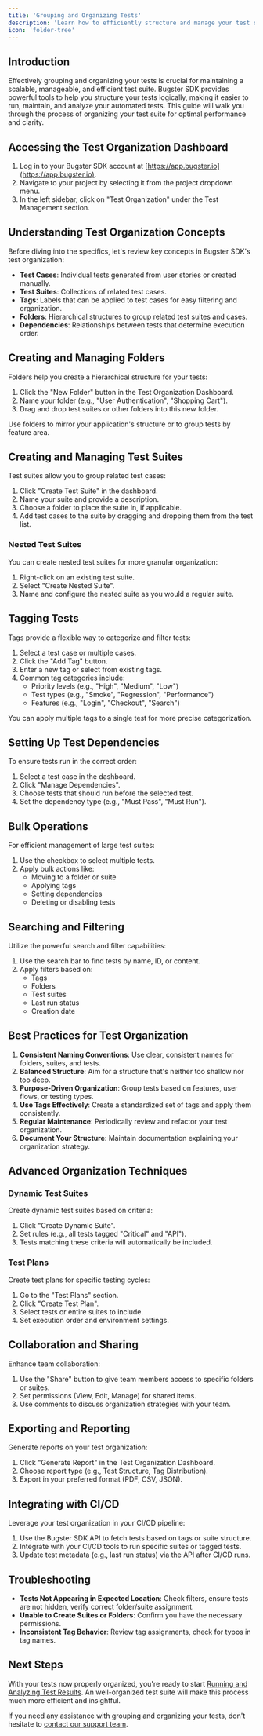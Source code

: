 ```yaml
---
title: 'Grouping and Organizing Tests'
description: 'Learn how to efficiently structure and manage your test suite in Bugster SDK'
icon: 'folder-tree'
---
```


## Introduction

Effectively grouping and organizing your tests is crucial for maintaining a scalable, manageable, and efficient test suite. Bugster SDK provides powerful tools to help you structure your tests logically, making it easier to run, maintain, and analyze your automated tests. This guide will walk you through the process of organizing your test suite for optimal performance and clarity.

## Accessing the Test Organization Dashboard

1. Log in to your Bugster SDK account at [https://app.bugster.io](https://app.bugster.io).
2. Navigate to your project by selecting it from the project dropdown menu.
3. In the left sidebar, click on "Test Organization" under the Test Management section.

## Understanding Test Organization Concepts

Before diving into the specifics, let's review key concepts in Bugster SDK's test organization:

- **Test Cases**: Individual tests generated from user stories or created manually.
- **Test Suites**: Collections of related test cases.
- **Tags**: Labels that can be applied to test cases for easy filtering and organization.
- **Folders**: Hierarchical structures to group related test suites and cases.
- **Dependencies**: Relationships between tests that determine execution order.

## Creating and Managing Folders

Folders help you create a hierarchical structure for your tests:

1. Click the "New Folder" button in the Test Organization Dashboard.
2. Name your folder (e.g., "User Authentication", "Shopping Cart").
3. Drag and drop test suites or other folders into this new folder.

<Tip>
Use folders to mirror your application's structure or to group tests by feature area.
</Tip>

## Creating and Managing Test Suites

Test suites allow you to group related test cases:

1. Click "Create Test Suite" in the dashboard.
2. Name your suite and provide a description.
3. Choose a folder to place the suite in, if applicable.
4. Add test cases to the suite by dragging and dropping them from the test list.

### Nested Test Suites

You can create nested test suites for more granular organization:

1. Right-click on an existing test suite.
2. Select "Create Nested Suite".
3. Name and configure the nested suite as you would a regular suite.

## Tagging Tests

Tags provide a flexible way to categorize and filter tests:

1. Select a test case or multiple cases.
2. Click the "Add Tag" button.
3. Enter a new tag or select from existing tags.
4. Common tag categories include:
   - Priority levels (e.g., "High", "Medium", "Low")
   - Test types (e.g., "Smoke", "Regression", "Performance")
   - Features (e.g., "Login", "Checkout", "Search")

<Note>
You can apply multiple tags to a single test for more precise categorization.
</Note>

## Setting Up Test Dependencies

To ensure tests run in the correct order:

1. Select a test case in the dashboard.
2. Click "Manage Dependencies".
3. Choose tests that should run before the selected test.
4. Set the dependency type (e.g., "Must Pass", "Must Run").

## Bulk Operations

For efficient management of large test suites:

1. Use the checkbox to select multiple tests.
2. Apply bulk actions like:
   - Moving to a folder or suite
   - Applying tags
   - Setting dependencies
   - Deleting or disabling tests

## Searching and Filtering

Utilize the powerful search and filter capabilities:

1. Use the search bar to find tests by name, ID, or content.
2. Apply filters based on:
   - Tags
   - Folders
   - Test suites
   - Last run status
   - Creation date

## Best Practices for Test Organization

1. **Consistent Naming Conventions**: Use clear, consistent names for folders, suites, and tests.
2. **Balanced Structure**: Aim for a structure that's neither too shallow nor too deep.
3. **Purpose-Driven Organization**: Group tests based on features, user flows, or testing types.
4. **Use Tags Effectively**: Create a standardized set of tags and apply them consistently.
5. **Regular Maintenance**: Periodically review and refactor your test organization.
6. **Document Your Structure**: Maintain documentation explaining your organization strategy.

## Advanced Organization Techniques

### Dynamic Test Suites

Create dynamic test suites based on criteria:

1. Click "Create Dynamic Suite".
2. Set rules (e.g., all tests tagged "Critical" and "API").
3. Tests matching these criteria will automatically be included.

### Test Plans

Create test plans for specific testing cycles:

1. Go to the "Test Plans" section.
2. Click "Create Test Plan".
3. Select tests or entire suites to include.
4. Set execution order and environment settings.

## Collaboration and Sharing

Enhance team collaboration:

1. Use the "Share" button to give team members access to specific folders or suites.
2. Set permissions (View, Edit, Manage) for shared items.
3. Use comments to discuss organization strategies with your team.

## Exporting and Reporting

Generate reports on your test organization:

1. Click "Generate Report" in the Test Organization Dashboard.
2. Choose report type (e.g., Test Structure, Tag Distribution).
3. Export in your preferred format (PDF, CSV, JSON).

## Integrating with CI/CD

Leverage your test organization in your CI/CD pipeline:

1. Use the Bugster SDK API to fetch tests based on tags or suite structure.
2. Integrate with your CI/CD tools to run specific suites or tagged tests.
3. Update test metadata (e.g., last run status) via the API after CI/CD runs.

## Troubleshooting

- **Tests Not Appearing in Expected Location**: Check filters, ensure tests are not hidden, verify correct folder/suite assignment.
- **Unable to Create Suites or Folders**: Confirm you have the necessary permissions.
- **Inconsistent Tag Behavior**: Review tag assignments, check for typos in tag names.

## Next Steps

With your tests now properly organized, you're ready to start [Running and Analyzing Test Results](/test-management/running-analyzing-tests). An well-organized test suite will make this process much more efficient and insightful.

If you need any assistance with grouping and organizing your tests, don't hesitate to [contact our support team](https://bugster.io/support).

